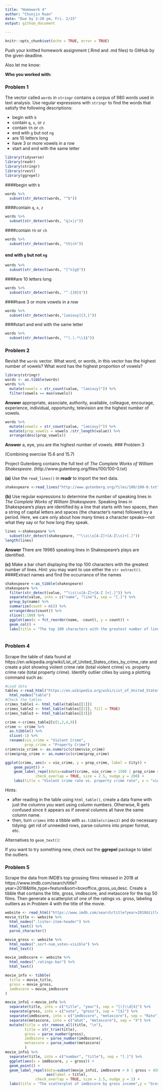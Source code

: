 ```yaml
---
title: "Homework 4"
author: "Chunjin Ruan"
date: "Due by 2:20 pm, Fri. 2/15"
output: github_document
        
---
```


```r
knitr::opts_chunk$set(echo = TRUE, error = TRUE)
```


Push your knitted homework assignment (.Rmd and .md files) to GitHub by the given deadline.

Also let me know: 

**Who you worked with:**

### Problem 1
The vector called `words` in `stringr` contains a corpus of 980 words used in text analysis.  Use regular expressions with `stringr` to find the words that satisfy the following descriptions: 

- begin with `b`
- contain `q`, `x`, or `z`
- contain `th` or `ch`
- end with `g` but not `ng`
- are 10 letters long
- have 3 or more vowels in a row
- start and end with the same letter

```r
library(tidyverse)
library(readr)
library(stringr)
library(rvest)
library(ggrepel)
```
####begin with `b`
```r
words %>%
  subset(str_detect(words, "^b"))
```
####contain `q`, `x`, `z`
```r
words %>%
  subset(str_detect(words, "q|x|z"))
```
####contain `th` or `ch`
```r
words %>%
  subset(str_detect(words, "th|ch"))
```
#### end with `g` but not `ng`
```r
words %>%
  subset(str_detect(words, "[^n]g$"))
```
####are 10 letters long
```r
words %>%
  subset(str_detect(words, "^.{10}$"))
```
####have 3 or more vowels in a row
```r
words %>%
  subset(str_detect(words,"[aeiouy]{3,}"))
```
####start and end with the same letter
```r
words %>%
  subset(str_detect(words, "^(.).*\\1$"))
```


### Problem 2

Revisit the `words` vector. What word, or words, in this vector has the highest number of vowels? What word has the highest proportion of vowels?

```r
library(stringr)
words <- as.tibble(words)
words %>%
  mutate(vowels = str_count(value, "[aeiouy]")) %>%
  filter(vowels == max(vowels)) 
```
**Answer** appropriate, associate, authority, available, colleague, encourage, experience, individual, opportunity, television are the highest number of vowels. 
```r
words %>%
  mutate(vowels = str_count(value, "[aeiouy]")) %>%
  mutate(prop_vowels = vowels /str_length(value)) %>%
  arrange(desc(prop_vowels))
```
**Answer** a, eye, you are the highest number of vowels. 
### Problem 3

(Combining exercise 15.6 and 15.7)

Project Gutenberg contains the full text of *The Complete Works of William Shakespeare*. (http://www.gutenberg.org/files/100/100-0.txt)


**(a)** Use the `read_lines()` in **readr** to import the text data.
```r
shakespeare <-read_lines("http://www.gutenberg.org/files/100/100-0.txt")
```

**(b)** Use regular expressions to determine the number of speaking lines in *The Complete Works of William Shakespeare*.  Speaking lines in Shakespeare’s plays are identified by a line that starts with two spaces, then a string of capital letters and spaces (the character’s name) followed by a period. Here, we care only about how many times a character speaks—not what they say or for how long they speak.

```r
lines <-shakespeare %>%
  subset(str_detect(shakespeare, "^\\s\\s[A-Z]+[A-Z\\s]+[.]"))
length(lines)
```
**Answer** There are 19965 speaking lines in Shakespeare's plays are identified.

**(c)** Make a bar chart displaying the top 100 characters with the greatest number of lines. *Hint:* you may want to use either the `str extract()`.
####Extract names and find the occurrance of the names 
```r
shakespeare <-as_tibble(shakespeare)
shakespeare %>%
  filter(str_detect(value, "^\\s\\s[A-Z]+[A-Z ]+[.]")) %>%
  separate(value, into = c("name", "line"), sep = "[.]") %>%
  group_by(name) %>%
  summarize(count = n()) %>%
  arrange(desc(count)) %>%
  slice(1:100) %>%
  ggplot(aes(x = fct_reorder(name, -count), y = count)) +
  geom_col() +
  labs(title = "The top 100 characters with the greatest number of lines", x = "character", y = "number of lines")
  
```

### Problem 4

Scrape the table of data found at https://en.wikipedia.org/wiki/List_of_United_States_cities_by_crime_rate and create a plot showing violent crime rate (total violent crime) vs. property crime rate (total property crime).  Identify outlier cities by using a plotting command such as:

```r
#Load data
tables <-read_html("https://en.wikipedia.org/wiki/List_of_United_States_cities_by_crime_rate") %>%
  html_nodes("table") 
#Check the tables
crimes_table1 <- html_table(tables[[1]])
crimes_table2 <- html_table(tables[[2]], fill = TRUE)
crimes_table3 <- html_table(tables[[3]])

crime <-crimes_table2[c(1,2,4,9)]
crime <- crime %>%
  as.tibble() %>%
  slice(-1) %>% 
  rename(vio_crime = "Violent Crime",
         prop_crime = "Property Crime")
crime$vio_crime <- as.numeric(crime$vio_crime)
crime$prop_crime <- as.numeric(crime$prop_crime)
```

```r
ggplot(crime, aes(x = vio_crime, y = prop_crime, label = City)) +
    geom_point() +
    geom_label_repel(data=subset(crime, vio_crime > 1500 | prop_crime > 6500), 
              check_overlap = TRUE, size = 2.5, nudge_y = 200) + 
    labs(title = "Violent crime rate vs. property crime rate", x = "violent crime rate", y = "property crime rate")
```

Hints:

- after reading in the table using `html_table()`, create a data frame with just the columns you want using column numbers.  Otherwise, R gets confused since it appears as if several columns all have the same column name.
- then, turn `crimes` into a tibble with `as.tibble(crimes3)` and do necessary tidying: get rid of unneeded rows, parse columns into proper format, etc.

Alternatives to `geom_text()`:

If you want to try something new, check out the **ggrepel** package to label the outliers.

### Problem 5

Scrape the data from IMDB's top grossing films released in 2018 at https://www.imdb.com/search/title?year=2018&title_type=feature&sort=boxoffice_gross_us,desc.  Create a tibble that contains the title, gross, imdbscore, and metascore for the top 50 films.  Then generate a scatterplot of one of the ratings vs. gross, labeling outliers as in Problem 4 with the title of the movie.

```r
website <- read_html("https://www.imdb.com/search/title?year=2018&title_type=feature&sort=boxoffice_gross_us,desc") 
movie_title <- website %>%
  html_nodes(".lister-item-header") %>%
  html_text() %>%
  parse_character()

movie_gross <- website %>%
  html_nodes(".sort-num_votes-visible") %>%
  html_text() 

movie_imdbscore <- website %>%
  html_nodes(".ratings-bar") %>%
  html_text()

movie_info <- tibble(
  title = movie_title,
  gross = movie_gross,
  imdbscore = movie_imdbscore
)

movie_info1 <-movie_info %>%
  separate(title, into = c("title", "year"), sep = "[(]\\d{4}") %>%
  separate(gross, into = c("vote", "gross"), sep = "[$]") %>%
  separate(imdbscore, into = c("imdbscore", "metascore"), sep = "Rate") %>%
  separate(metascore, into = c("what", "metascore"), sep = "X") %>%
  mutate(title = str_remove_all(title, "\n"),
         title = str_trim(title),
         gross = parse_number(gross),
         imdbscore = parse_number(imdbscore),
         metascore = parse_number(metascore)
         )
movie_info1 %>%
  separate(title, into = c("number", "title"), sep = "[.]") %>%
  ggplot(aes(x = imdbscore, y = gross)) +
  geom_point() +
  geom_label_repel(data=subset(movie_info1, imdbscore > 8 | gross > 450),
                   aes(label = title),
              check_overlap = TRUE, size = 2.5, nudge_y = 2) +
  labs(title = "The scatterplot of imdbscore by gross income",y = "Gross income(in millions)", x = "imdb score")
```


